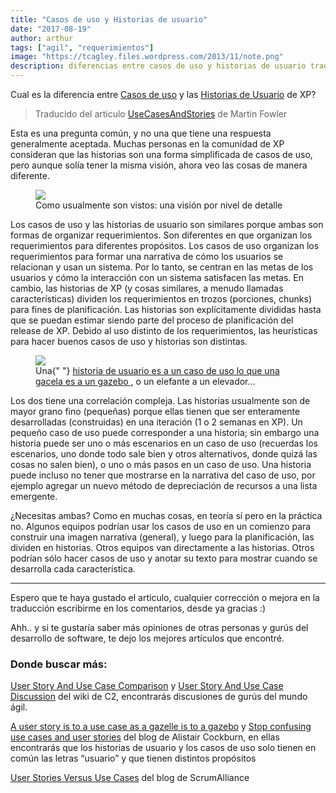 ```yaml
---
title: "Casos de uso y Historias de usuario"
date: "2017-08-19"
author: arthur
tags: ["agil", "requerimientos"]
image: "https://tcagley.files.wordpress.com/2013/11/note.png"
description: diferencias entre casos de uso y historias de usuario traducido de Martin Fowler
---
```


Cual es la diferencia entre [Casos de uso](https://martinfowler.com/bliki/UseCase.html) y las [Historias de Usuario](https://martinfowler.com/bliki/UserStory.html) de XP?

> Traducido del articulo [UseCasesAndStories](https://martinfowler.com/bliki/UseCasesAndStories.html) de Martin Fowler

Esta es una pregunta común, y no una que tiene una respuesta generalmente aceptada. Muchas personas en la comunidad de XP consideran que las historias son una forma simplificada de casos de uso, pero aunque solía tener la misma visión, ahora veo las cosas de manera diferente.

<figure>
  <img src="https://cdn-images-1.medium.com/max/800/1*rlSmfomx0dbsueiD41zrPg.png" />
  <figcaption>
    Como usualmente son vistos: una visión por nivel de detalle
  </figcaption>
</figure>

Los casos de uso y las historias de usuario son similares porque ambas son formas de organizar requerimientos. Son diferentes en que organizan los requerimientos para diferentes propósitos. Los casos de uso organizan los requerimientos para formar una narrativa de cómo los usuarios se relacionan y usan un sistema. Por lo tanto, se centran en las metas de los usuarios y cómo la interacción con un sistema satisfacen las metas. En cambio, las historias de XP (y cosas similares, a menudo llamadas características) dividen los requerimientos en trozos (porciones, chunks) para fines de planificación. Las historias son explícitamente divididas hasta que se puedan estimar siendo parte del proceso de planificación del release de XP. Debido al uso distinto de los requerimientos, las heurísticas para hacer buenos casos de uso y historias son distintas.

<figure>
  <img src="https://cdn-images-1.medium.com/max/600/1*leQKaSU-kcILOMBEtXcrBg.png" />
  <figcaption>
    Una{" "}
    <a href="http://alistair.cockburn.us/A+user+story+is+to+a+use+case+as+a+gazelle+is+to+a+gazebo">
      historia de usuario es a un caso de uso lo que una gacela es a un gazebo
    </a>
    , o un elefante a un elevador…
  </figcaption>
</figure>

Los dos tiene una correlación compleja. Las historias usualmente son de mayor grano fino (pequeñas) porque ellas tienen que ser enteramente desarrolladas (construidas) en una iteración (1 o 2 semanas en XP). Un pequeño caso de uso puede corresponder a una historia; sin embargo una historia puede ser uno o más escenarios en un caso de uso (recuerdas los escenarios, uno donde todo sale bien y otros alternativos, donde quizá las cosas no salen bien), o uno o más pasos en un caso de uso. Una historia puede incluso no tener que mostrarse en la narrativa del caso de uso, por ejemplo agregar un nuevo método de depreciación de recursos a una lista emergente.

¿Necesitas ambas? Como en muchas cosas, en teoría sí pero en la práctica no. Algunos equipos podrían usar los casos de uso en un comienzo para construir una imagen narrativa (general), y luego para la planificación, las dividen en historias. Otros equipos van directamente a las historias. Otros podrían sólo hacer casos de uso y anotar su texto para mostrar cuando se desarrolla cada característica.

---

Espero que te haya gustado el articulo, cualquier corrección o mejora en la traducción escribirme en los comentarios, desde ya gracias :)

Ahh.. y si te gustaría saber más opiniones de otras personas y gurús del desarrollo de software, te dejo los mejores artículos que encontré.

### Donde buscar más:

[User Story And Use Case Comparison](http://wiki.c2.com/?UserStoryAndUseCaseComparison) y [User Story And Use Case Discussion](http://wiki.c2.com/?UserStoryAndUseCaseDiscussion) del wiki de C2, encontrarás discusiones de gurús del mundo ágil.

[A user story is to a use case as a gazelle is to a gazebo](http://alistair.cockburn.us/A+user+story+is+to+a+use+case+as+a+gazelle+is+to+a+gazebo) y [Stop confusing use cases and user stories](http://alistair.cockburn.us/Stop+confusing+use+cases+and+user+stories) del blog de Alistair Cockburn, en ellas encontrarás que los historias de usuario y los casos de uso solo tienen en común las letras “usuario” y que tienen distintos propósitos

[User Stories Versus Use Cases](https://www.scrumalliance.org/community/articles/2015/october/user-stories-vs-use-cases) del blog de ScrumAlliance
